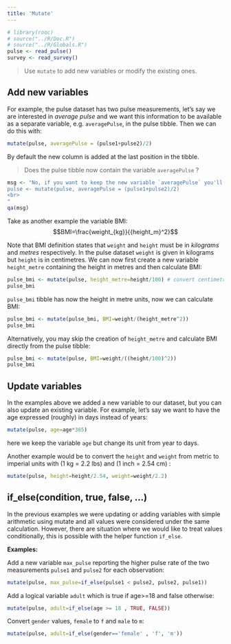 ```yaml
---
title: 'Mutate'
---
```


```r
# library(rooc)
# source("../R/Doc.R")
# source("../R/Globals.R")
pulse <- read_pulse() 
survey <- read_survey()
```

> Use `mutate` to add new variables or modify the existing ones. 

## Add new variables

For example, the pulse dataset has two pulse measurements, let's say we are interested in *average pulse* and we want this information to be available as a separate variable, e.g. `averagePulse`, in the pulse tibble. Then we can do this with:    

```r
mutate(pulse, averagePulse = (pulse1+pulse2)/2)
```

By default the new column is added at the last position in the tibble.  

> Does the pulse tibble now contain the variable `averagePulse` ?

```r
msg <- "No, if you want to keep the new variable `averagePulse` you'll need to use assignment '<-' to replace the original pulse tibble with the newly modified version: <br><br>
pulse <- mutate(pulse, averagePulse = (pulse1+pulse2)/2)
<br>
"
qa(msg)
``` 


Take as another example the variable BMI: $$BMI=\frac{weight_{kg}}{{height_m}^2}$$

Note that BMI definition states that `weight` and `height` must be in *kilograms* and *metres* respectively. In the pulse dataset `weight` is given in kilograms but `height` is in centimetres. We can now first create a new variable `height_metre` containing the height in metres and then calculate BMI: 


```r
pulse_bmi <- mutate(pulse, height_metre=height/100) # convert centimetres to metre
pulse_bmi
```

`pulse_bmi` tibble has now the height in metre units, now we can calculate BMI:

```r
pulse_bmi <- mutate(pulse_bmi, BMI=weight/(height_metre^2)) 
pulse_bmi
```

Alternatively, you may skip the creation of `height_metre` and calculate BMI directly from the pulse tibble:

```r
pulse_bmi <- mutate(pulse, BMI=weight/((height/100)^2)) 
pulse_bmi
```

## Update variables

In the examples above we added a new variable to our dataset, but you can also update an existing variable. For example, let's say we want to have the age expressed (roughly) in days instead of years: 

```r
mutate(pulse, age=age*365)
```

here we keep the variable `age` but change its unit from year to days. 

Another example would be to convert the `height` and `weight` from metric to imperial units with (1 kg = 2.2 lbs) and (1 inch = 2.54 cm) : 

```r
mutate(pulse, height=height/2.54, weight=weight/2.2)
```

## if_else(condition, true, false, ...)

In the previous examples we were updating or adding variables with simple arithmetic using mutate and all values were considered under the same calculation. However, there are situation where we would like to treat values conditionally, this is possible with the helper function `if_else`. 

**Examples:**

Add a new variable `max_pulse` reporting the higher pulse rate of the two measurements `pulse1` and `pulse2` for each observation: 

```r
mutate(pulse, max_pulse=if_else(pulse1 < pulse2, pulse2, pulse1))
```

Add a logical variable `adult` which is true if age>=18 and false otherwise:

```r
mutate(pulse, adult=if_else(age >= 18 , TRUE, FALSE))
```


Convert `gender` values,  `female` to `f` and `male` to `m`:

```r
mutate(pulse, adult=if_else(gender=='female' , 'f', 'm'))

```










